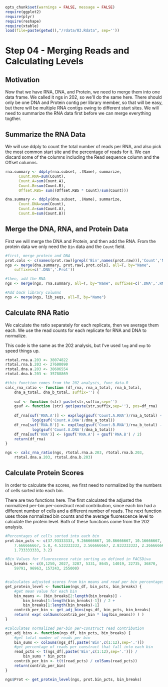 <link href="http://kevinburke.bitbucket.org/markdowncss/markdown.css" rel="stylesheet"></link>
``` r
opts_chunk$set(warnings = FALSE, message = FALSE)
require(ggplot2)
require(plyr)
require(reshape)
require(xtable)
load(file=paste(getwd(),"/rdata/03.Rdata", sep=''))
```

# Step 04 - Merging Reads and Calculating Levels

## Motivation

Now that we have RNA, DNA, and Protein, we need to merge them into one data
frame. We called it ngs in 202, so we'll do the same here. There should only
be one DNA and Protein contig per library member, so that will be easy, but
there will be multiple RNA contigs owing to different start sites. We will need
to summarize the RNA data first before we can merge everything togther. 

## Summarize the RNA Data

We will use ddply to count the total number of reads per RNA, and also pick
the most common start site and the percentage of reads for it. We can discard some of the columns including the Read sequence column and the Offset columns. 

```r

rna.summary <- ddply(rna.subset, .(Name), summarize,
      Count.RNA=sum(Count),
      Count.A=sum(Count.A),
      Count.B=sum(Count.B),
      Offset.RBS= sum((Offset.RBS * Count)/sum(Count)))

dna.summary <- ddply(dna.subset, .(Name), summarize,
      Count.DNA=sum(Count),
      Count.A=sum(Count.A),
      Count.B=sum(Count.B))
```

## Merge the DNA, RNA, and Protein Data

First we will merge the DNA and Protein, and then add the RNA. From the protein
data we only need the `Bin` data and the `Count` field. 

```r
#first, merge protein and DNA
prot.cols <- c(names(prot.raw)[grepl('Bin',names(prot.raw))],'Count','Name')
ngs <- merge(dna.summary, prot.raw[,prot.cols], all=T, by="Name", 
    suffixes=c('.DNA','.Prot'))

#then, add the RNA
ngs <- merge(ngs, rna.summary, all=T, by="Name", suffixes=c('.DNA','.RNA'))

#Add back library columns
ngs <- merge(ngs, lib_seqs, all=T, by="Name")
```

## Calculate RNA Ratio

We calculate the ratio separately for each replicate, then we average them each. We use the read counts for each replicate for RNA and DNA to normalize. 

This code is the same as the 202 analysis, but I've used `log` and `exp` to speed things up. 


```r

rtotal.rna.a.203 <- 38074822
rtotal.rna.b.203 <- 27600090
rtotal.dna.a.203 <- 38606554
rtotal.dna.b.203 <- 35788869

#this function comes from the 202 analysis, func_data.R
calc_rna_ratio <- function (df_rna, rna_a_total, rna_b_total, 
    dna_a_total, dna_b_total, suffix='') {
    
    suf <- function (str) paste(str,suffix,sep='')
    gsuf <- function (str) get(paste(str,suffix,sep=''), pos=df_rna)
    
    df_rna[suf('RNA.A')] <- exp(log(gsuf('Count.A.RNA')/rna_a_total) - 
            log(gsuf('Count.A.DNA')/dna_a_total))
    df_rna[suf('RNA.B')] <- exp(log(gsuf('Count.B.RNA')/rna_b_total) -
            log(gsuf('Count.A.DNA')/dna_b_total))
    df_rna[suf('RNA')] <- (gsuf('RNA.A') + gsuf('RNA.B') / 2)
    return(df_rna)
}

ngs <- calc_rna_ratio(ngs, rtotal.rna.a.203, rtotal.rna.b.203,
    rtotal.dna.a.203, rtotal.dna.b.203)
```

## Calculate Protein Scores

In order to calculate the scores, we first need to normalized by the numbers of cells sorted into each bin. 

There are two functions here. The first calculated the adjusted the normalized per-bin per-construct read contribution, since each bin had a different number of cells and a different number of reads. The next function uses those normalized bin counts and the average fluorescence level to calculate the protein level. Both of these functions come from the 202 analysis.

```r
#Percentages of cells sorted into each bin
prot.bin_pcts <- c(37.93333333, 9.266666667, 10.86666667, 10.16666667, 
    7.666666667, 5.8, 4.533333333, 3.566666667, 2.833333333, 2.266666667, 
    1.733333333, 3.2)

#Bin Values for fluorescence ratio sorting as defined in FACSDiva
bin_breaks <- c(0,1250, 2027, 3287, 5331, 8645, 14019, 22735, 36870, 
    59791, 96963, 157243, 255000)


#calculates adjusted scores from bin means and read per bin percentages
get_protein_level <- function(ngs_df, bin_pcts, bin_breaks) {
    #get mean value for each bin
    bin_means <- (bin_breaks[2:length(bin_breaks)] - 
        bin_breaks[1:length(bin_breaks)-1]) / 2 + 
        bin_breaks[1:length(bin_breaks)-1]
    contrib_per_bin <- get_adj_bins(ngs_df, bin_pcts, bin_breaks) 
    return( exp( colSums(contrib_per_bin * log(bin_means)) ) )
}

#calculates normalized per-bin per-construct read contribution
get_adj_bins <- function(ngs_df, bin_pcts, bin_breaks) {
    #get total number of reads per bin
    bin_sums <- colSums(ngs_df[,paste('Bin',c(1:12),sep='.')])
    #get percentage of reads per construct that fall into each bin
    read_pcts <- t(ngs_df[,paste('Bin',c(1:12),sep='.')]) / 
        bin_sums * bin_pcts
    contrib_per_bin <- t(t(read_pcts) / colSums(read_pcts))
    return(contrib_per_bin)
}

ngs$Prot <- get_protein_level(ngs, prot.bin_pcts, bin_breaks)

```